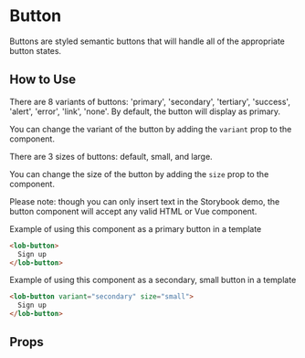 
# Button

Buttons are styled semantic buttons that will handle all of the appropriate button states.

<Preview>
  <Story id="components-button--primary" />
</Preview>

## How to Use

There are 8 variants of buttons: 'primary', 'secondary', 'tertiary', 'success', 'alert', 'error', 'link', 'none'. By default, the button will display as primary.

You can change the variant of the button by adding the `variant` prop to the component.

There are 3 sizes of buttons: default, small, and large.

You can change the size of the button by adding the `size` prop to the component.

Please note: though you can only insert text in the Storybook demo, the button component will accept any valid HTML or Vue component.

Example of using this component as a primary button in a template

```html
<lob-button>
  Sign up
</lob-button>
```

Example of using this component as a secondary, small button in a template

```html
<lob-button variant="secondary" size="small">
  Sign up
</lob-button>
```

## Props

<ArgsTable story={PRIMARY_STORY} />
